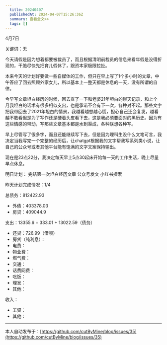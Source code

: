 ```yaml
---
  title: 20240407
  publishedAt: 2024-04-07T15:26:36Z
  summary: 查看全文>>
  tags: []
---
```


4月7日

关键词：无

今天请假是因为想着都要被裁员了，而且根据清明前裁员的信息来看年假是没得折现的，干脆尽快先把育儿假休了，跟资本家极限拉扯。

本来今天的计划好要做一些自媒体的工作，但只在早上写了1个多小时的文章，中午答应了回去照顾外家女儿，所以基本上一整天都是休息的一天，没有所谓的自律。

今早写文章坦白经历的时候，回去查了一下和老婆21年坦白的聊天记录，和上个月我坦白的话术有很多相似支出，也是承诺不会有下一次，各种对不起。那些文字把我带回去了2021年坦白的情景，我越看越想越心慌，担心自己还会复发，越看越不敢看但是为了写作还是硬着头皮看下去，这是我必须要面对的黑历史。因为有这些情感的带动，写那些文章基本都是水到渠成，各种联想各种写。

早上尽管写了很多字，而且还能继续写下去，但是因为理科生没什么文笔可言，我决定当我写完一个完整的经历后，让chatgpt根据我的文字帮我写系列类小说，让自己的公众号或者其他平台能有饱满的文字文案保持输出。

现在是23点22分，我决定每天早上5点30起床开始每一天的工作生活，晚上尽量早点休息。

明日计划：
完结第一次坦白经历文章
公众号发文
小红书探索

昨天计划完成情况：1/4

总债务：812422.93
- 外债：403378.03
- 房贷：409044.9

支出：13355.6 = 333.01 + 13022.59（债务）
- 还贷：726.99（借呗）
- 房贷（纯利息）：
- 电费：
- 物业费：
- 燃气费：
- 交通：
- 话费网费：
- 吃饭：
- 理发：
- 其他：

收入：
- 工资：
- 其他：


---
本人自动发布于：[https://github.com/cutByMine/blog/issues/35](https://github.com/cutByMine/blog/issues/35)
